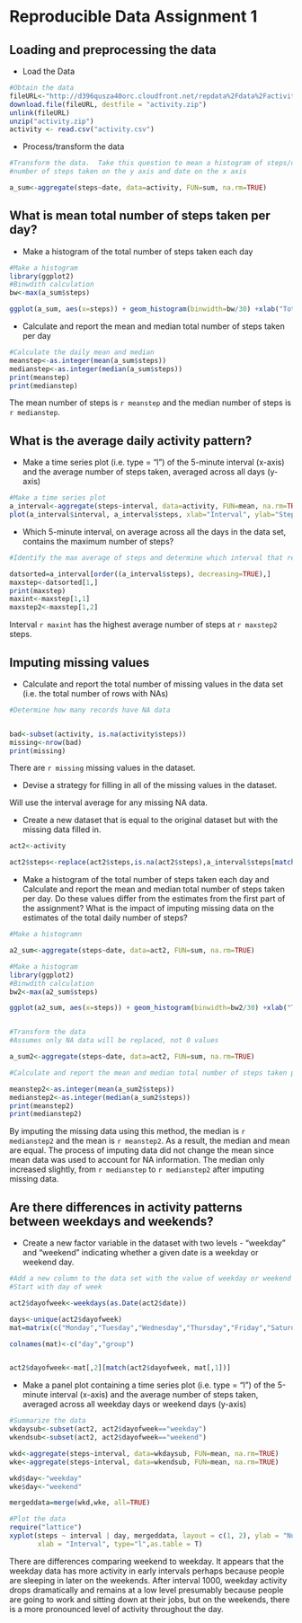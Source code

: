 Reproducible Data Assignment 1 
========================================================
## Loading and preprocessing the data

- Load the Data

```r
#Obtain the data
fileURL<-"http://d396qusza40orc.cloudfront.net/repdata%2Fdata%2Factivity.zip"
download.file(fileURL, destfile = "activity.zip")
unlink(fileURL)
unzip("activity.zip")
activity <- read.csv("activity.csv")
```

- Process/transform the data

```r
#Transform the data.  Take this question to mean a histogram of steps/day and the count of that data as opposed to providing the 
#number of steps taken on the y axis and date on the x axis

a_sum<-aggregate(steps~date, data=activity, FUN=sum, na.rm=TRUE)


```

## What is mean total number of steps taken per day?

- Make a histogram of the total number of steps taken each day

```r
#Make a histogram
library(ggplot2)
#Binwdith calculation
bw<-max(a_sum$steps)

ggplot(a_sum, aes(x=steps)) + geom_histogram(binwidth=bw/30) +xlab("Total Steps per Day") +ylab("Frequency")
```

- Calculate and report the mean and median total number of steps taken per day

```r
#Calculate the daily mean and median
meanstep<-as.integer(mean(a_sum$steps))
medianstep<-as.integer(median(a_sum$steps))
print(meanstep)
print(medianstep)

```

The mean number of steps is `r meanstep` and the median number of steps is `r medianstep`.

## What is the average daily activity pattern?

- Make a time series plot (i.e. type = "l") of the 5-minute interval (x-axis) and the average number of steps taken, averaged across all days (y-axis)

```r
#Make a time series plot
a_interval<-aggregate(steps~interval, data=activity, FUN=mean, na.rm=TRUE)
plot(a_interval$interval, a_interval$steps, xlab="Interval", ylab="Steps", type="l", main="Average Number of Steps Time Series")

```

- Which 5-minute interval, on average across all the days in the data set, contains the maximum number of steps?

```r
#Identify the max average of steps and determine which interval that represents

datsorted=a_interval[order((a_interval$steps), decreasing=TRUE),]
maxstep<-datsorted[1,]
print(maxstep)
maxint<-maxstep[1,1]
maxstep2<-maxstep[1,2]
```

Interval `r maxint` has the highest average number of steps at `r maxstep2` steps.


## Imputing missing values

- Calculate and report the total number of missing values in the data set (i.e. the total number of rows with NAs)

```r
#Determine how many records have NA data


bad<-subset(activity, is.na(activity$steps))
missing<-nrow(bad)
print(missing)
```

There are `r missing` missing values in the dataset.


- Devise a strategy for filling in all of the missing values in the dataset.

Will use the interval average for any missing NA data.


- Create a new dataset that is equal to the original dataset but with the missing data filled in.

```r
act2<-activity

act2$steps<-replace(act2$steps,is.na(act2$steps),a_interval$steps[match(act2$interval,a_interval$interval)])
```

- Make a histogram of the total number of steps taken each day and Calculate and report the mean and median total number of steps taken per day. Do these values differ from the estimates from the first part of the assignment? What is the impact of imputing missing data on the estimates of the total daily number of steps?

```r
#Make a histogramn

a2_sum<-aggregate(steps~date, data=act2, FUN=sum, na.rm=TRUE)

#Make a histogram
library(ggplot2)
#Binwdith calculation
bw2<-max(a2_sum$steps)

ggplot(a2_sum, aes(x=steps)) + geom_histogram(binwidth=bw2/30) +xlab("Total Steps per Day") +ylab("Frequency")


#Transform the data 
#Assumes only NA data will be replaced, not 0 values

a_sum2<-aggregate(steps~date, data=act2, FUN=sum, na.rm=TRUE)

#Calculate and report the mean and median total number of steps taken per day

meanstep2<-as.integer(mean(a_sum2$steps))
medianstep2<-as.integer(median(a_sum2$steps))
print(meanstep2)
print(medianstep2)
```


By imputing the missing data using this method, the median is `r medianstep2` and the mean is `r meanstep2`.  As a result, the median and mean are equal.  The process of imputing data did not change the mean since mean data was used to account for NA information.  The median only increased slightly, from `r medianstep` to `r medianstep2` after imputing missing data. 


## Are there differences in activity patterns between weekdays and weekends?

- Create a new factor variable in the dataset with two levels - "weekday" and "weekend" indicating whether a given date is a weekday or weekend day.

```r
#Add a new column to the data set with the value of weekday or weekend
#Start with day of week

act2$dayofweek<-weekdays(as.Date(act2$date))

days<-unique(act2$dayofweek)
mat=matrix(c("Monday","Tuesday","Wednesday","Thursday","Friday","Saturday","Sunday", "weekday","weekday","weekday","weekday","weekday","weekend","weekend"), nrow=7, ncol=2)

colnames(mat)<-c("day","group")


act2$dayofweek<-mat[,2][match(act2$dayofweek, mat[,1])]


```


- Make a panel plot containing a time series plot (i.e. type = "l") of the 5-minute interval (x-axis) and the average number of steps taken, averaged across all weekday days or weekend days (y-axis)

```r

#Summarize the data
wkdaysub<-subset(act2, act2$dayofweek=="weekday")
wkendsub<-subset(act2, act2$dayofweek=="weekend")

wkd<-aggregate(steps~interval, data=wkdaysub, FUN=mean, na.rm=TRUE)
wke<-aggregate(steps~interval, data=wkendsub, FUN=mean, na.rm=TRUE)

wkd$day<-"weekday"
wke$day<-"weekend"

mergeddata=merge(wkd,wke, all=TRUE)

#Plot the data
require("lattice")
xyplot(steps ~ interval | day, mergeddata, layout = c(1, 2), ylab = "Number of Steps", 
       xlab = "Interval", type="l",as.table = T)

```

There are differences comparing weekend to weekday.  It appears that the weekday data has more activity in early intervals perhaps because people are sleeping in later on the weekends.  After interval 1000, weekday activity drops dramatically and remains at a low level presumably because people are going to work and sitting down at their jobs, but on the weekends, there is a more pronounced level of activity throughout the day.